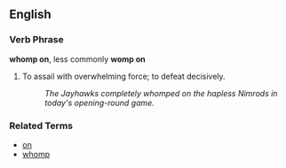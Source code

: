 ==English==

===Verb Phrase===
'''whomp on''', less commonly '''womp on'''

# To assail with overwhelming force; to defeat decisively.
#: ''The Jayhawks completely whomped on the hapless Nimrods in today's opening-round game.''

===Related Terms===
*[[on]]
*[[whomp]]